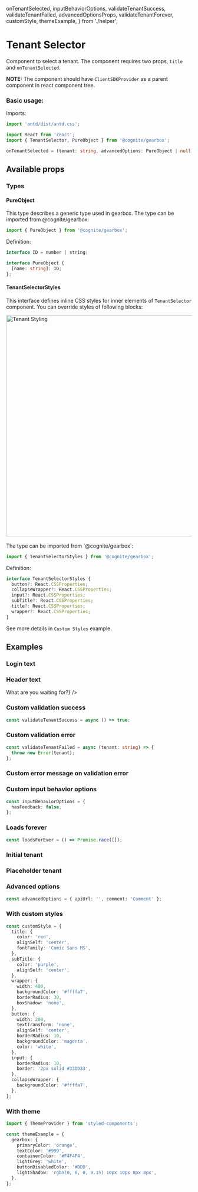 onTenantSelected,
inputBehaviorOptions,
validateTenantSuccess,
validateTenantFailed,
advancedOptionsProps,
validateTenantForever,
customStyle,
themeExample,
} from './helper';

<Meta title="Others/TenantSelector" />

# Tenant Selector

Component to select a tenant.
The component requires two props, `title` and `onTenantSelected`.

**NOTE:** The component should have `ClientSDKProvider` as a parent component in react component tree.

### Basic usage:

Imports:

```typescript
import 'antd/dist/antd.css';

import React from 'react';
import { TenantSelector, PureObject } from '@cognite/gearbox';
```
```typescript
onTenantSelected = (tenant: string, advancedOptions: PureObject | null) => {};
```

<Preview>
  <Story name="Basic usage" >
    <TenantSelector
      title="Example app"
      onTenantSelected={onTenantSelected}
    />
  </Story>
</Preview>

## Available props

<Props of={TenantSelectorWithoutTheme} />

### Types

#### PureObject

This type describes a generic type used in gearbox.
The type can be imported from @cognite/gearbox:

```typescript
import { PureObject } from '@cognite/gearbox';
```

Definition:

```typescript
interface ID = number | string;

interface PureObject {
  [name: string]: ID;
};

```

#### TenantSelectorStyles

This interface defines inline CSS styles for inner elements of `TenantSelector` component.
You can override styles of following blocks:

<img src="tenant_selector/styling_schema.jpg" alt="Tenant Styling" width="600px"/>
<br/><br/>
The type can be imported from `@cognite/gearbox`:

```typescript
import { TenantSelectorStyles } from '@cognite/gearbox';
```

Definition:

```typescript
interface TenantSelectorStyles {
  button?: React.CSSProperties;
  collapseWrapper?: React.CSSProperties;
  input?: React.CSSProperties;
  subTitle?: React.CSSProperties;
  title?: React.CSSProperties;
  wrapper?: React.CSSProperties;
}
```

See more details in `Custom Styles` example.

## Examples

### Login text

<Preview>
  <Story name="Login text" >
    <TenantSelector
      title="Example app"
      onTenantSelected={onTenantSelected}
      header="Your company"
      loginText="LET'S ROLL!"
    />
  </Story>
</Preview>

### Header text

<Preview>
  <Story name="Header text" >
    <TenantSelector
      title="Example app"
      onTenantSelected={onTenantSelected}
      header={<em>What are you waiting for?</em>}
    />
  </Story>
</Preview>

### Custom validation success

```typescript
const validateTenantSuccess = async () => true;
```

<Preview>
  <Story name="Custom validation success" >
    <TenantSelector
      title="Example app"
      onTenantSelected={onTenantSelected}
      validateTenant={validateTenantSuccess}
    />
  </Story>
</Preview>

### Custom validation error

```typescript
const validateTenantFailed = async (tenant: string) => {
  throw new Error(tenant);
};
```

<Preview>
  <Story name="Custom validation error" >
    <TenantSelector
      title="Example app"
      onTenantSelected={onTenantSelected}
      validateTenant={validateTenantFailed}
    />
  </Story>
</Preview>

### Custom error message on validation error

<Preview>
  <Story name="Validation error message" >
    <TenantSelector
      title="Example app"
      onTenantSelected={onTenantSelected}
      unknownMessage="ARE YOU NUTS?!"
      validateTenant={validateTenantFailed}
    />
  </Story>
</Preview>

### Custom input behavior options

```typescript
const inputBehaviorOptions = {
  hasFeedback: false,
};
```

<Preview>
  <Story name="Custom input behavior" >
    <TenantSelector
      title="Example app"
      onTenantSelected={onTenantSelected}
      unknownMessage="ARE YOU NUTS?!"
      validateTenant={validateTenantFailed}
      inputBehaviorOptions={inputBehaviorOptions}
    />
  </Story>
</Preview>

### Loads forever

```typescript
const loadsForEver = () => Promise.race([]);
```

<Preview>
  <Story name="Loads forever" >
    <TenantSelector
      title="Example app"
      onTenantSelected={onTenantSelected}
      validateTenant={validateTenantForever}
    />
  </Story>
</Preview>

### Initial tenant

<Preview>
  <Story name="Initial tenant" >
    <TenantSelector
      title="Example app"
      onTenantSelected={onTenantSelected}
      initialTenant="sample-tenant"
    />
  </Story>
</Preview>

### Placeholder tenant

<Preview>
  <Story name="Placeholder tenant" >
    <TenantSelector
      title="Example app"
      onTenantSelected={onTenantSelected}
      placeholder="Enter your company's CDP project name"
    />
  </Story>
</Preview>

### Advanced options

```typescript
const advancedOptions = { apiUrl: '', comment: 'Comment' };
```

<Preview>
  <Story name="Advanced options" >
    <TenantSelector
      title="Example app"
      onTenantSelected={onTenantSelected}
      advancedOptions={advancedOptionsProps}
    />
  </Story>
</Preview>

### With custom styles

```typescript
const customStyle = {
  title: {
    color: 'red',
    alignSelf: 'center',
    fontFamily: 'Comic Sans MS',
  },
  subTitle: {
    color: 'purple',
    alignSelf: 'center',
  },
  wrapper: {
    width: 400,
    backgroundColor: '#ffffa7',
    borderRadius: 30,
    boxShadow: 'none',
  },
  button: {
    width: 200,
    textTransform: 'none',
    alignSelf: 'center',
    borderRadius: 10,
    backgroundColor: 'magenta',
    color: 'white',
  },
  input: {
    borderRadius: 10,
    border: '2px solid #33DD33',
  },
  collapseWrapper: {
    backgroundColor: '#ffffa7',
  },
};
```

<Preview>
  <Story name="With custom styles" >
    <TenantSelector
      title="Example app"
      onTenantSelected={onTenantSelected}
      advancedOptions={advancedOptionsProps}
      styles={customStyle}
    />
  </Story>
</Preview>

### With theme

```typescript
import { ThemeProvider } from 'styled-components';

const themeExample = {
  gearbox: {
    primaryColor: 'orange',
    textColor: '#999',
    containerColor: '#F4F4F4',
    lightGrey: 'white',
    buttonDisabledColor: '#DDD',
    lightShadow: 'rgba(0, 0, 0, 0.15) 10px 10px 8px 8px',
  },
};
```

<Preview>
  <Story name="With theme" >
    <ThemeProvider theme={themeExample}><TenantSelector title="Styled App" onTenantSelected={onTenantSelected} /></ThemeProvider>
  </Story>
</Preview>
